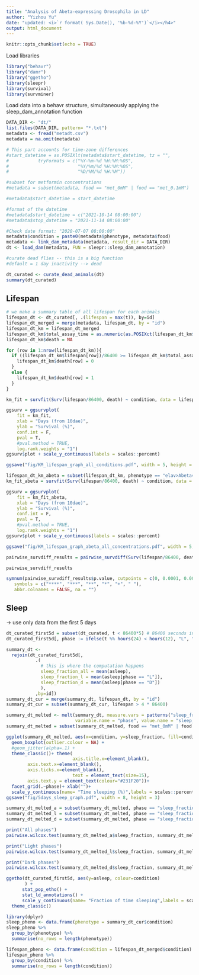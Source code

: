 ```yaml
---
title: "Analysis of Abeta-expressing Drosophila in LD"
author: "Yizhou Yu"
date: "updated: <i>`r format( Sys.Date(), '%b-%d-%Y')`</i></h4>"
output: html_document
---
```


```r
knitr::opts_chunk$set(echo = TRUE)
```


Load libraries
```r
library("behavr")
library("damr")
library("ggetho")
library(sleepr)
library(survival)
library(survminer)
```

Load data into a behavr structure, simultaneously applying the sleep_dam_annotation function

```r
DATA_DIR <- "dt/"
list.files(DATA_DIR, pattern= "*.txt")
metadata <- fread("metadt.csv")
metadata = na.omit(metadata)

# This part accounts for time-zone differences
#start_datetime = as.POSIXlt(metadata$start_datetime, tz = "",
#           tryFormats = c("%Y-%m-%d %H:%M:%OS",
#                          "%Y/%m/%d %H:%M:%OS", 
#                          "%D/%M/%d %H:%M"))

#subset for metformin concentrations 
#metadata = subset(metadata, food == "met_0mM" | food == "met_0.1mM")

#metadata$start_datetime = start_datetime

#format of the datetime
#metadata$start_datetime = c("2021-10-14 08:00:00")
#metadata$stop_datetime = "2021-11-14 08:00:00"

#Check date format: "2020-07-07 08:00:00"
metadata$condition = paste0(metadata$phenotype, metadata$food)
metadata <- link_dam_metadata(metadata, result_dir = DATA_DIR)
dt <- load_dam(metadata, FUN = sleepr::sleep_dam_annotation)

#curate dead flies -- this is a big function
#default = 1 day inactivity --> dead 

dt_curated <- curate_dead_animals(dt)
summary(dt_curated)
```


## Lifespan
```r
# we make a summary table of all lifespan for each animals
lifespan_dt <- dt_curated[, .(lifespan = max(t)), by=id]
lifespan_dt_merged = merge(metadata, lifespan_dt, by = "id")
lifespan_dt_km = lifespan_dt_merged
lifespan_dt_km$total_assay_time = as.numeric(as.POSIXct(lifespan_dt_km$stop_datetime,format='%Y-%m-%d %H:%M:%S') - as.POSIXct(lifespan_dt_km$start_datetime,format='%Y-%m-%d %H:%M:%S'))
lifespan_dt_km$death = NA

for (row in 1:nrow(lifespan_dt_km)){
  if ((lifespan_dt_km$lifespan[row])/86400 >= lifespan_dt_km$total_assay_time[row]) {
    lifespan_dt_km$death[row] = 0
  }
  else {
    lifespan_dt_km$death[row] = 1
  }
}

km_fit = survfit(Surv(lifespan/86400, death) ~ condition, data = lifespan_dt_km)

ggsurv = ggsurvplot(
    fit = km_fit, 
    xlab = "Days (from 10dae)", 
    ylab = "Survival (%)",
    conf.int = F,
    pval = T,
    #pval.method = TRUE,
    log.rank.weights = "1")
ggsurv$plot + scale_y_continuous(labels = scales::percent)

ggsave("fig/KM_lifespan_graph_all_conditions.pdf", width = 5, height = 3)
```

```r
lifespan_dt_km_abeta = subset(lifespan_dt_km, phenotype == "elav>Abeta42Arc")
km_fit_abeta = survfit(Surv(lifespan/86400, death) ~ condition, data = lifespan_dt_km_abeta)

ggsurv = ggsurvplot(
    fit = km_fit_abeta, 
    xlab = "Days (from 10dae)", 
    ylab = "Survival (%)",
    conf.int = F,
    pval = T,
    #pval.method = TRUE,
    log.rank.weights = "1")
ggsurv$plot + scale_y_continuous(labels = scales::percent)

ggsave("fig/KM_lifespan_graph_abeta_all_concentrations.pdf", width = 5, height = 3)
```

```r
pairwise_survdiff_results = pairwise_survdiff(Surv(lifespan/86400, death) ~ condition, data = lifespan_dt_km_abeta, p.adjust.method = "none")

pairwise_survdiff_results

symnum(pairwise_survdiff_results$p.value, cutpoints = c(0, 0.0001, 0.001, 0.01, 0.05, 0.1, 1),
   symbols = c("****", "***", "**", "*", "+", " "),
   abbr.colnames = FALSE, na = "")
```


## Sleep

-> use only data from the first 5 days
```r
dt_curated_first5d = subset(dt_curated, t < 86400*5) # 86400 seconds in a day
dt_curated_first5d[, phase := ifelse(t %% hours(24) < hours(12), "L", "D")]

summary_dt <- 
  rejoin(dt_curated_first5d[,
           .(
             # this is where the computation happens
             sleep_fraction_all = mean(asleep),
             sleep_fraction_l = mean(asleep[phase == "L"]),
             sleep_fraction_d = mean(asleep[phase == "D"])
             ),
           ,by=id])
summary_dt_cur = merge(summary_dt, lifespan_dt, by = "id")
summary_dt_cur = subset(summary_dt_cur, lifespan > 4 * 86400)

summary_dt_melted <- melt(summary_dt, measure.vars = patterns("sleep_fraction_"),
                          variable.name = "phase", value.name = "sleep_fraction")
summary_dt_melted = subset(summary_dt_melted, food == "met_0mM" | food == "met_0.1mM")

ggplot(summary_dt_melted, aes(x=condition, y=sleep_fraction, fill=condition)) + 
  geom_boxplot(outlier.colour = NA) +
  #geom_jitter(alpha=.1) +
  theme_classic()+ theme(
                         axis.title.x=element_blank(),
        axis.text.x=element_blank(),
        axis.ticks.x=element_blank(),
                         text = element_text(size=15),
        axis.text.y = element_text(colour="#231F20"))+
  facet_grid(.~phase)+ xlab("")+
  scale_y_continuous(name= "Time sleeping (%)",labels = scales::percent)
ggsave("fig/5days_sleep_graph.pdf", width = 8, height = 3)
```

```r
summary_dt_melted_a = subset(summary_dt_melted, phase == "sleep_fraction_all")
summary_dt_melted_l = subset(summary_dt_melted, phase == "sleep_fraction_l")
summary_dt_melted_d = subset(summary_dt_melted, phase == "sleep_fraction_d")

print("All phases")
pairwise.wilcox.test(summary_dt_melted_a$sleep_fraction, summary_dt_melted_a$condition, p.adj = "none")

print("Light phases")
pairwise.wilcox.test(summary_dt_melted_l$sleep_fraction, summary_dt_melted_l$condition, p.adj = "none")

print("Dark phases")
pairwise.wilcox.test(summary_dt_melted_d$sleep_fraction, summary_dt_melted_d$condition, p.adj = "none")
```


```r
ggetho(dt_curated_first5d, aes(y=asleep, colour=condition)
       ) +
      stat_pop_etho() +
      stat_ld_annotations() +
      scale_y_continuous(name= "Fraction of time sleeping",labels = scales::percent) +
  theme_classic()
```

```r
library(dplyr)
sleep_pheno <- data.frame(phenotype = summary_dt_cur$condition)
sleep_pheno %>% 
  group_by(phenotype) %>%
  summarise(no_rows = length(phenotype))
```

```r
lifespan_pheno <- data.frame(condition = lifespan_dt_merged$condition)
lifespan_pheno %>% 
  group_by(condition) %>%
  summarise(no_rows = length(condition))
```

